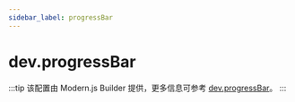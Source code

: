 ```yaml
---
sidebar_label: progressBar
---
```


# dev.progressBar

:::tip
该配置由 Modern.js Builder 提供，更多信息可参考 [dev.progressBar](https://modernjs.dev/builder/api/config-dev.html#devprogressbar)。
:::


<Main />

